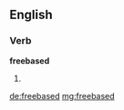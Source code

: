 ==English==

===Verb===
'''freebased'''

# {{en-past of|freebase}}

[[de:freebased]]
[[mg:freebased]]